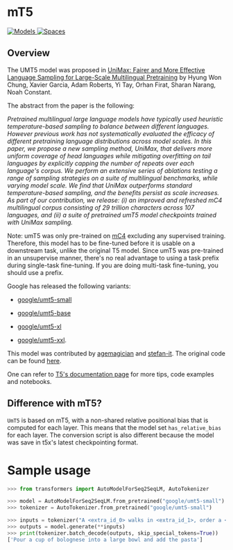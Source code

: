 <!--Copyright 2020 The HuggingFace Team. All rights reserved.

Licensed under the Apache License, Version 2.0 (the "License"); you may not use this file except in compliance with
the License. You may obtain a copy of the License at

http://www.apache.org/licenses/LICENSE-2.0

Unless required by applicable law or agreed to in writing, software distributed under the License is distributed on
an "AS IS" BASIS, WITHOUT WARRANTIES OR CONDITIONS OF ANY KIND, either express or implied. See the License for the
specific language governing permissions and limitations under the License.
-->

# mT5

<div class="flex flex-wrap space-x-1">
<a href="https://huggingface.co/models?filter=umt5">
<img alt="Models" src="https://img.shields.io/badge/All_model_pages-mt5-blueviolet">
</a>
<a href="https://huggingface.co/spaces/docs-demos/mt5-small-finetuned-arxiv-cs-finetuned-arxiv-cs-full">
<img alt="Spaces" src="https://img.shields.io/badge/%F0%9F%A4%97%20Hugging%20Face-Spaces-blue">
</a>
</div>

## Overview

The UMT5 model was proposed in [UniMax: Fairer and More Effective Language Sampling for Large-Scale Multilingual Pretraining](https://openreview.net/forum?id=kXwdL1cWOAi) by Hyung Won Chung, Xavier Garcia, Adam Roberts, Yi Tay, Orhan Firat, Sharan Narang, Noah Constant.

The abstract from the paper is the following:

*Pretrained multilingual large language models have typically used heuristic temperature-based sampling to balance between different languages. However previous work has not systematically evaluated the efficacy of different pretraining language distributions across model scales. In this paper, we propose a new sampling method, UniMax, that delivers more uniform coverage of head languages while mitigating overfitting on tail languages by explicitly capping the number of repeats over each language's corpus. We perform an extensive series of ablations testing a range of sampling strategies on a suite of multilingual benchmarks, while varying model scale. We find that UniMax outperforms standard temperature-based sampling, and the benefits persist as scale increases. As part of our contribution, we release: (i) an improved and refreshed mC4 multilingual corpus consisting of 29 trillion characters across 107 languages, and (ii) a suite of pretrained umT5 model checkpoints trained with UniMax sampling.*

Note: umT5 was only pre-trained on [mC4](https://huggingface.co/datasets/mc4) excluding any supervised training.
Therefore, this model has to be fine-tuned before it is usable on a downstream task, unlike the original T5 model.
Since umT5 was pre-trained in an unsupervise manner, there's no real advantage to using a task prefix during single-task
fine-tuning. If you are doing multi-task fine-tuning, you should use a prefix.

Google has released the following variants:

- [google/umt5-small](https://huggingface.co/google/umt5-small)

- [google/umt5-base](https://huggingface.co/google/umt5-base)

- [google/umt5-xl](https://huggingface.co/google/umt5-xl)

- [google/umt5-xxl](https://huggingface.co/google/umt5-xxl).

This model was contributed by [agemagician](https://huggingface.co/agemagician) and [stefan-it](https://huggingface.co/stefan-it). The original code can be
found [here](https://github.com/google-research/t5x).

One can refer to [T5's documentation page](t5) for more tips, code examples and notebooks.

## Difference with mT5?
`UmT5` is based on mT5, with a non-shared relative positional bias that is computed for each layer. This means that the model set `has_relative_bias` for each layer.
The conversion script is also different because the model was save in t5x's latest checkpointing format.

# Sample usage

```python
>>> from transformers import AutoModelForSeq2SeqLM, AutoTokenizer

>>> model = AutoModelForSeq2SeqLM.from_pretrained("google/umt5-small")
>>> tokenizer = AutoTokenizer.from_pretrained("google/umt5-small")

>>> inputs = tokenizer("A <extra_id_0> walks in <extra_id_1>, order a <extra_id_1> and drinks it.", return_tensors="pt")
>>> outputs = model.generate(**inputs)
>>> print(tokenizer.batch_decode(outputs, skip_special_tokens=True))
['Pour a cup of bolognese into a large bowl and add the pasta']
```

